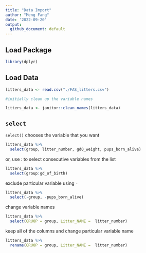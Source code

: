```yaml
---
title: "Data Import"
author: "Meng Fang"
date: '2022-09-20'
output:
  github_document: default
---
```


## Load Package

```r
library(dplyr)
```

## Load Data

```r
litters_data <- read.csv("./FAS_litters.csv")

#initially clean up the variable names

litters_data <- janitor::clean_names(litters_data)

```

## `select`

`select()` chooses the variable that you want

```r
litters_data %>%
  select(group, litter_number, gd0_weight, pups_born_alive)
```

or, use : to select consecutive variables from the list

```r
litters_data %>%
  select(group:gd_of_birth)
```

exclude particular variable using `-`

```r
litters_data %>%
  select(-group, -pups_born_alive)
```

change variable names

```r
litters_data %>%
  select(GRUOP = group, Litter_NAME =  litter_number)
```

keep all of the columns and change particular variable name

```r
litters_data %>%
  rename(GRUOP = group, Litter_NAME =  litter_number)
```

